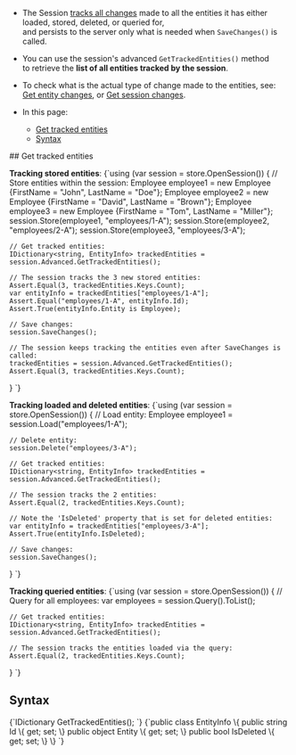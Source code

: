 
<Admonition type="note" title="">

* The Session [tracks all changes](../../../client-api/session/what-is-a-session-and-how-does-it-work.mdx#tracking-changes) 
  made to all the entities it has either loaded, stored, deleted, or queried for,  
  and persists to the server only what is needed when `SaveChanges()` is called.

* You can use the session's advanced `GetTrackedEntities()` method  
  to retrieve the **list of all entities tracked by the session**.

* To check what is the actual type of change made to the entities, see:  
  [Get entity changes](../../../client-api/session/how-to/check-if-entity-has-changed.mdx#get-entity-changes), or
  [Get session changes](../../../client-api/session/how-to/check-if-there-are-any-changes-on-a-session.mdx#get-session-changes).
 
* In this page:
  * [Get tracked entities](../../../client-api/session/how-to/get-tracked-entities.mdx#get-tracked-entities)
  * [Syntax](../../../client-api/session/how-to/get-tracked-entities.mdx#syntax)

</Admonition>
## Get tracked entities 

**Tracking stored entities**:
<TabItem value="get_tracked_entities_1" label="get_tracked_entities_1">
<CodeBlock language="csharp">
{`using (var session = store.OpenSession())
\{
    // Store entities within the session:
    Employee employee1 = new Employee \{FirstName = "John", LastName = "Doe"\};
    Employee employee2 = new Employee \{FirstName = "David", LastName = "Brown"\};
    Employee employee3 = new Employee \{FirstName = "Tom", LastName = "Miller"\};
    session.Store(employee1, "employees/1-A");
    session.Store(employee2, "employees/2-A");
    session.Store(employee3, "employees/3-A");

    // Get tracked entities:
    IDictionary<string, EntityInfo> trackedEntities = session.Advanced.GetTrackedEntities();

    // The session tracks the 3 new stored entities:
    Assert.Equal(3, trackedEntities.Keys.Count);
    var entityInfo = trackedEntities["employees/1-A"];
    Assert.Equal("employees/1-A", entityInfo.Id);
    Assert.True(entityInfo.Entity is Employee);
    
    // Save changes:
    session.SaveChanges();
    
    // The session keeps tracking the entities even after SaveChanges is called:
    trackedEntities = session.Advanced.GetTrackedEntities();
    Assert.Equal(3, trackedEntities.Keys.Count);
\}
`}
</CodeBlock>
</TabItem>

**Tracking loaded and deleted entities**:
<TabItem value="get_tracked_entities_2" label="get_tracked_entities_2">
<CodeBlock language="csharp">
{`using (var session = store.OpenSession())
\{
    // Load entity:
    Employee employee1 = session.Load<Employee>("employees/1-A");
    
    // Delete entity:
    session.Delete("employees/3-A");
    
    // Get tracked entities:
    IDictionary<string, EntityInfo> trackedEntities = session.Advanced.GetTrackedEntities();
    
    // The session tracks the 2 entities:
    Assert.Equal(2, trackedEntities.Keys.Count);
    
    // Note the 'IsDeleted' property that is set for deleted entities:
    var entityInfo = trackedEntities["employees/3-A"];
    Assert.True(entityInfo.IsDeleted);
    
    // Save changes:
    session.SaveChanges();
\}
`}
</CodeBlock>
</TabItem>

**Tracking queried entities**:
<TabItem value="get_tracked_entities_3" label="get_tracked_entities_3">
<CodeBlock language="csharp">
{`using (var session = store.OpenSession())
\{
    // Query for all employees:
    var employees = session.Query<Employee>().ToList();
    
    // Get tracked entities:
    IDictionary<string, EntityInfo> trackedEntities = session.Advanced.GetTrackedEntities();
    
    // The session tracks the entities loaded via the query:
    Assert.Equal(2, trackedEntities.Keys.Count); 
\}
`}
</CodeBlock>
</TabItem>



## Syntax

<TabItem value="syntax_1" label="syntax_1">
<CodeBlock language="csharp">
{`IDictionary<string, EntityInfo> GetTrackedEntities();
`}
</CodeBlock>
</TabItem>
<TabItem value="syntax_2" label="syntax_2">
<CodeBlock language="csharp">
{`public class EntityInfo
\{
    public string Id \{ get; set; \}
    public object Entity \{ get; set; \}
    public bool IsDeleted \{ get; set; \}
\}
`}
</CodeBlock>
</TabItem>




